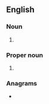 ==English==

===Noun===
{{en-noun}}

# {{lb|en|anatomy}} {{initialism of|inferior vena cava|lang=en}}

===Proper noun===
{{en-proper noun}}

# {{initialism of|{{w|Indus Valley Civilization}}|lang=en}}

===Anagrams===
* {{anagrams|en|CVI|VIC|Vic|Vic.|civ|vic|vic.}}